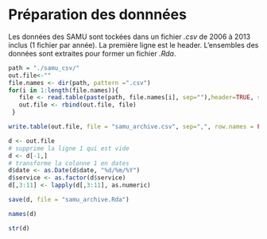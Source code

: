 Préparation des donnnées
========================================================

Les données des SAMU sont tockées dans un fichier *.csv* de 2006 à 2013 inclus (1 fichier par année). La première ligne est le header. L'ensembles des données sont extraites pour former un fichier *.Rda*.

```r
path = "./samu_csv/"
out.file<-""
file.names <- dir(path, pattern =".csv")
for(i in 1:length(file.names)){
   file <- read.table(paste(path, file.names[i], sep=""),header=TRUE, sep=",", stringsAsFactors=FALSE)
   out.file <- rbind(out.file, file)
 }

write.table(out.file, file = "samu_archive.csv", sep=",", row.names = FALSE, qmethod = "double",fileEncoding="utf-8")

d <- out.file
# supprime la ligne 1 qui est vide
d <- d[-1,]
# transforme la colonne 1 en dates
d$date <- as.Date(d$date, "%d/%m/%Y")
d$service <- as.factor(d$service)
d[,3:11] <- lapply(d[,3:11], as.numeric)

save(d, file = "samu_archive.Rda")

names(d)

str(d)  

```
          

